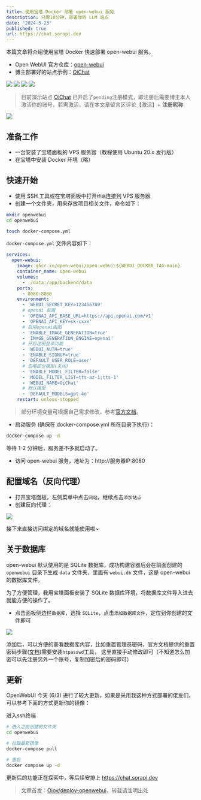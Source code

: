 ```yaml
---
title: 使用宝塔 Docker 部署 open-webui 服务 
description: 只需10分钟，部署你的 LLM 站点
date: "2024-5-23"
published: true
url: https://chat.sorapi.dev
---
```


本篇文章将介绍使用宝塔 Docker 快速部署 open-webui 服务。

- Open WebUI 官方仓库：[open-webui](https://github.com/open-webui/open-webui)
- 博主部署好的站点示例：[OiChat](https://chat.sorapi.dev)

![](https://img.vmail.dev/api/img/mG2AA4)
![](https://img.vmail.dev/api/img/ZzDSza)
![](https://img.vmail.dev/api/img/HTTFr4)
![](https://img.vmail.dev/api/img/J4znWj)

> 目前演示站点 [OiChat](https://chat.sorapi.dev) 已开启了`pending`注册模式，即注册后需要博主本人激活你的账号，若需激活，请在本文章留言区评论【激活】+ **注册昵称**

![](https://img.vmail.dev/api/img/Tnbt4E)

## 准备工作

- 一台安装了宝塔面板的 VPS 服务器（教程使用 Ubuntu 20.x 发行版）
- 在宝塔中安装 Docker 环境（略）

## 快速开始

- 使用 SSH 工具或在宝塔面板中打开`终端`连接到 VPS 服务器
- 创建一个文件夹，用来存放项目相关文件，命令如下：

```bash
mkdir openwebui
cd openwebui

touch docker-compose.yml
```

`docker-compose.yml` 文件内容如下：

```yaml 
services:
  open-webui:
    image: ghcr.io/open-webui/open-webui:${WEBUI_DOCKER_TAG-main}
    container_name: open-webui
    volumes:
      - ./data:/app/backend/data
    ports:
      - 8080:8080
    environment:
      - 'WEBUI_SECRET_KEY=123456789'
      # openai 配置
      - 'OPENAI_API_BASE_URL=https://api.openai.com/v1'
      - 'OPENAI_API_KEY=sk-xxxx'
      # 启用openai画图
      - 'ENABLE_IMAGE_GENERATION=true'
      - 'IMAGE_GENERATION_ENGINE=openai'
      # 开启注册登录功能
      - 'WEBUI_AUTH=true'
      - 'ENABLE_SIGNUP=true'
      - 'DEFAULT_USER_ROLE=user'
      # 忽略部分模型(关闭)
      - 'ENABLE_MODEL_FILTER=false'
      - 'MODEL_FILTER_LIST=tts-az-1;tts-1'
      - 'WEBUI_NAME=OiChat'
      # 默认模型
      - 'DEFAULT_MODELS=gpt-4o' 
    restart: unless-stopped
```

> 部分环境变量可根据自己需求修改，参考[官方文档](https://docs.openwebui.com/getting-started/env-configuration)。

- 启动服务 (确保在 docker-compose.yml 所在目录下执行)：

```bash
docker-compose up -d
```

等待 1-2 分钟后，服务差不多就启动了。

- 访问 open-webui 服务，地址为：http://服务器IP:8080

## 配置域名（反向代理）

- 打开宝塔面板，左侧菜单中点击`网站`，继续点击`添加站点`
- 创建反向代理：

![](https://img.vmail.dev/api/img/3An46x)

接下来直接访问绑定的域名就能使用啦~

## 关于数据库

open-webui 默认使用的是 SQLite 数据库，成功构建容器后会在前面创建的 `openwebui` 目录下生成 `data` 文件夹，里面有 `webui.db` 文件，这是 open-webui 的数据库文件。

为了方便管理，我用宝塔面板安装了 SQLite 数据库环境，将数据库文件导入进去就能方便的操作了。

- 点击面板侧边栏`数据库`，选择 `SQLite`，点击`添加数据库文件`，定位到你创建的文件即可

![](https://img.vmail.dev/api/img/Jt4iMJ)

添加后，可以方便的查看数据库内容，比如重置管理员密码，官方文档提供的重置密码步骤([文档](https://docs.openwebui.com/troubleshooting/#reset-admin-password))需要安装`htpasswd`工具，
这里直接手动修改即可（不知道怎么加密可以先注册另外一个账号，复制加密后的密码即可）

## 更新

OpenWebUI 今天 (6/3) 进行了较大更新，如果是采用我这种方式部署的佬友们，可以参考下面的方式更新你的镜像：

进入ssh终端
```bash
# 进入之前创建的文件夹
cd openwebui

# 拉取最新镜像
docker-compose pull

# 重启
docker compose up -d
```
更新后的功能正在探索中，等后续安排上 https://chat.sorapi.dev

> 文章首发：[Oiov/deploy-openwebui](https://dev.blog.oiov.dev/articles/deploy-openwebui)，转载请注明出处

